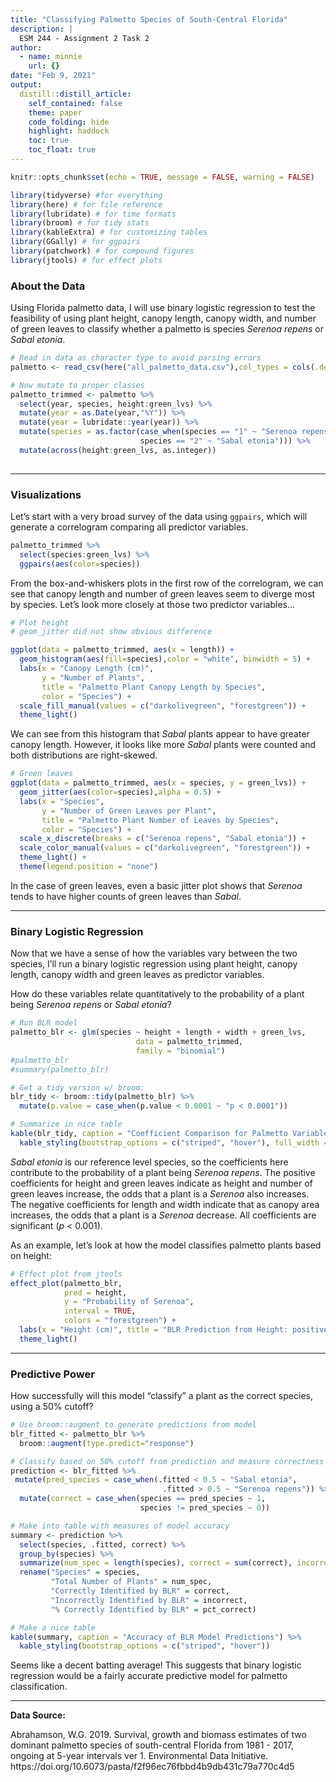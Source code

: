 ```yaml
---
title: "Classifying Palmetto Species of South-Central Florida"
description: |
  ESM 244 - Assignment 2 Task 2
author:
  - name: minnie
    url: {}
date: "Feb 9, 2021"
output:
  distill::distill_article:
    self_contained: false
    theme: paper
    code_folding: hide
    highlight: haddock
    toc: true
    toc_float: true
---
```



```r
knitr::opts_chunk$set(echo = TRUE, message = FALSE, warning = FALSE)

library(tidyverse) #for everything
library(here) # for file reference
library(lubridate) # for time formats
library(broom) # for tidy stats
library(kableExtra) # for customizing tables
library(GGally) # for ggpairs
library(patchwork) # for compound figures
library(jtools) # for effect plots

```

### About the Data

Using Florida palmetto data, I will use binary logistic regression to test the feasibility of using plant height, canopy length, canopy width, and number of green leaves to classify whether a palmetto is species *Serenoa repens* or *Sabal etonia*.

```r
# Read in data as character type to avoid parsing errors 
palmetto <- read_csv(here("all_palmetto_data.csv"),col_types = cols(.default = 'c'))

# Now mutate to proper classes
palmetto_trimmed <- palmetto %>% 
  select(year, species, height:green_lvs) %>% 
  mutate(year = as.Date(year,"%Y")) %>%
  mutate(year = lubridate::year(year)) %>% 
  mutate(species = as.factor(case_when(species == "1" ~ "Serenoa repens",
                             species == "2" ~ "Sabal etonia"))) %>% 
  mutate(across(height:green_lvs, as.integer))
         
```


***  
### Visualizations

Let's start with a very broad survey of the data using `ggpairs`, which will generate a correlogram comparing all predictor variables.  

```r
palmetto_trimmed %>% 
  select(species:green_lvs) %>% 
  ggpairs(aes(color=species))
```

From the box-and-whiskers plots in the first row of the correlogram, we can see that canopy length and number of green leaves seem to diverge most by species. Let's look more closely at those two predictor variables...


```r
# Plot height
# geom_jitter did not show obvious difference

ggplot(data = palmetto_trimmed, aes(x = length)) +
  geom_histogram(aes(fill=species),color = "white", binwidth = 5) +
  labs(x = "Canopy Length (cm)",
       y = "Number of Plants",
       title = "Palmetto Plant Canopy Length by Species",
       color = "Species") +
  scale_fill_manual(values = c("darkolivegreen", "forestgreen")) +
  theme_light()
```



We can see from this histogram that *Sabal* plants appear to have greater canopy length. However, it looks like more *Sabal* plants were counted and both distributions are right-skewed.


```r
# Green leaves
ggplot(data = palmetto_trimmed, aes(x = species, y = green_lvs)) +
  geom_jitter(aes(color=species),alpha = 0.5) +
  labs(x = "Species",
       y = "Number of Green Leaves per Plant",
       title = "Palmetto Plant Number of Leaves by Species",
       color = "Species") +
  scale_x_discrete(breaks = c("Serenoa repens", "Sabal etonia")) +
  scale_color_manual(values = c("darkolivegreen", "forestgreen")) +
  theme_light() +
  theme(legend.position = "none")

```


In the case of green leaves, even a basic jitter plot shows that *Serenoa* tends to have higher counts of green leaves than *Sabal*.


*** 
### Binary Logistic Regression

Now that we have a sense of how the variables vary between the two species, I'll run a binary logistic regression using plant height, canopy length, canopy width and green leaves as predictor variables.

How do these variables relate quantitatively to the probability of a plant being *Serenoa repens* or *Sabal etonia*?  

```r
# Run BLR model
palmetto_blr <- glm(species ~ height + length + width + green_lvs,
                            data = palmetto_trimmed,
                            family = "binomial")
#palmetto_blr
#summary(palmetto_blr)

# Get a tidy version w/ broom: 
blr_tidy <- broom::tidy(palmetto_blr) %>% 
  mutate(p.value = case_when(p.value < 0.0001 ~ "p < 0.0001"))

# Summarize in nice table
kable(blr_tidy, caption = "Coefficient Comparison for Palmetto Variables") %>% 
  kable_styling(bootstrap_options = c("striped", "hover"), full_width = F) 

```
*Sabal etonia* is our reference level species, so the coefficients here contribute to the probability of a plant being *Serenoa repens*. The positive coefficients for height and green leaves indicate as height and number of green leaves increase, the odds that a plant is a *Serenoa* also increases. The negative coefficients for length and width indicate that as canopy area increases, the odds that a plant is a *Serenoa* decrease. All coefficients are significant (*p* < 0.001).


As an example, let's look at how the model classifies palmetto plants based on height:

```r
# Effect plot from jtools
effect_plot(palmetto_blr,
            pred = height,
            y = "Probability of Serenoa",
            interval = TRUE,
            colors = "forestgreen") +
  labs(x = "Height (cm)", title = "BLR Prediction from Height: positive correlation") +
  theme_light()
```

***  

### Predictive Power

How successfully will this model “classify” a plant as the correct species, using a 50% cutoff?

```r
# Use broom::augment to generate predictions from model
blr_fitted <- palmetto_blr %>% 
  broom::augment(type.predict="response")

# Classify based on 50% cutoff from prediction and measure correctness of prediction
prediction <- blr_fitted %>% 
 mutate(pred_species = case_when(.fitted < 0.5 ~ "Sabal etonia",
                                  .fitted > 0.5 ~ "Serenoa repens")) %>% 
  mutate(correct = case_when(species == pred_species ~ 1,
                             species != pred_species ~ 0))

# Make into table with measures of model accuracy
summary <- prediction %>% 
  select(species, .fitted, correct) %>%
  group_by(species) %>% 
  summarize(num_spec = length(species), correct = sum(correct), incorrect = num_spec-correct, pct_correct = round(correct/num_spec*100, digits=2)) %>% 
  rename("Species" = species,
         "Total Number of Plants" = num_spec,
         "Correctly Identified by BLR" = correct,
         "Incorrectly Identified by BLR" = incorrect,
         "% Correctly Identified by BLR" = pct_correct)

# Make a nice table
kable(summary, caption = "Accuracy of BLR Model Predictions") %>% 
  kable_styling(bootstrap_options = c("striped", "hover")) 

```

Seems like a decent batting average! This suggests that binary logistic regression would be a fairly accurate predictive model for palmetto classification.


***

**Data Source:**

Abrahamson, W.G. 2019. Survival, growth and biomass estimates of two dominant palmetto species of south-central Florida from 1981 - 2017, ongoing at 5-year intervals ver 1. Environmental Data Initiative. https://doi.org/10.6073/pasta/f2f96ec76fbbd4b9db431c79a770c4d5
